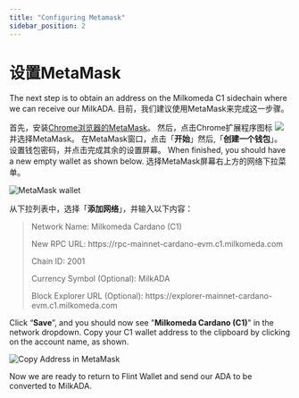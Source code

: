```yaml
---
title: "Configuring Metamask"
sidebar_position: 2
---
```



# 设置MetaMask

The next step is to obtain an address on the Milkomeda C1 sidechain where we can receive our MilkADA. 目前，我们建议使用MetaMask来完成这一步骤。

首先，安装[Chrome浏览器的MetaMask](https://chrome.google.com/webstore/detail/metamask/nkbihfbeogaeaoehlefnkodbefgpgknn)。 然后，点击Chrome扩展程序图标 <img src={puzzleIcon} className="img-icon" /> 并选择MetaMask。 在MetaMask窗口，点击「**开始**」然后,「**创建一个钱包**」。 设置钱包密码，并点击完成其余的设置屏幕。 When finished, you should have a new empty wallet as shown below. 选择MetaMask屏幕右上方的网络下拉菜单。

![MetaMask wallet](/img/metamask-wallet.png)

从下拉列表中，选择「**添加网络**」，并输入以下内容：

> Network Name: Milkomeda Cardano (C1)
> 
> <p> New RPC URL: https://rpc-mainnet-cardano-evm.c1.milkomeda.com </p>
> 
> Chain ID: 2001
> 
> Currency Symbol (Optional): MilkADA
> 
> <p>Block Explorer URL (Optional): https://explorer-mainnet-cardano-evm.c1.milkomeda.com </p>
Click “**Save**”, and you should now see "**Milkomeda Cardano (C1)**" in the network dropdown. Copy your C1 wallet address to the clipboard by clicking on the account name, as shown.

![Copy Address in MetaMask](/img/copy-address-metamask.png)

Now we are ready to return to Flint Wallet and send our ADA to be converted to MilkADA. &#x20;
